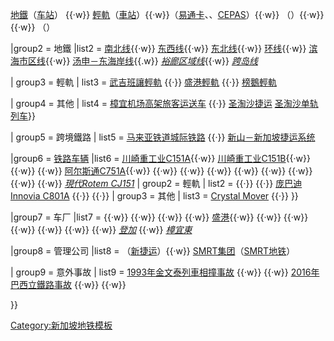 {{Navbox
|name       = 新加坡地铁
|title      = [[新加坡地铁]]
| image     = [[File:Singapore Public Transport logo.jpg|200px]]
| listclass = hlist
| above = ''斜體''表示有關項目仍在規劃或施工階段

|group1 = 概述
|list1  = {{nowrap begin}} [[新加坡地铁历史|历史]]（[[新加坡地铁环线#尼诰大道塌陷事件|尼诰大道塌陷事件]]）{{·w}} [[新加坡地鐵|地鐵]]（[[新加坡地铁车站列表|车站]]） {{·w}} [[新加坡轻轨|輕軌]]（[[新加坡輕軌車站列表|車站]]）{{·w}}{{link-en|新加坡地铁票价及票务|Fares and ticketing on the Mass Rapid Transit (Singapore)|票价及票务}}（[[易通卡]]、{{link-en|星网电子付款私人有限公司|Network for Electronic Transfers|NETS}}、[[非接觸式電子錢包應用標準|CEPAS]]）{{·w}} {{link-en|新加坡地铁设施|Facilities on the Mass Rapid Transit (Singapore)|设施}}（{{link-en|新加坡地铁自动路线图信息系统|SMRT Active Route Map Information System|STARiS}}）{{·w}} {{link-en|新加坡地铁安全|Safety on the Mass Rapid Transit (Singapore)|安全}}{{·w}} {{link-en|新加坡地铁保安|Security on the Mass Rapid Transit (Singapore)|保安}}（{{link-en|公共交通保安指揮處|Public Transport Security Command}}）{{nowrap end}}

|group2 = 地鐵
|list2  = {{nowrap begin}} {{background color|#{{SMRT color|NS}}|{{color|white|'''&nbsp;NSL&nbsp;'''}}}} [[新加坡地铁南北线|南北线]]{{·w}} {{background color|#{{SMRT color|EW}}|{{color|white|'''&nbsp;EWL&nbsp;'''}}}} [[新加坡地铁东西线|东西线]]{{·w}} {{background color|#{{SMRT color|NE}}|{{color|white|'''&nbsp;NEL&nbsp;'''}}}} [[新加坡地铁东北线|东北线]]{{·w}} {{background color|#{{SMRT color|CC}}|{{color|white|'''&nbsp;CCL&nbsp;'''}}}} [[新加坡地铁环线|环线]]{{·w}} {{background color|#{{SMRT color|DT}}|{{color|white|'''&nbsp;DTL&nbsp;'''}}}} [[新加坡地铁滨海市区线|滨海市区线]]{{·w}} {{background color|#{{SMRT color|TE}}|{{color|white|'''&nbsp;TEL&nbsp;'''}}}} [[新加坡地铁汤申－东海岸线|汤申－东海岸线]]{{.w}} {{background color|#{{SMRT color|JR}}|{{color|white|'''&nbsp;JRL&nbsp;'''}}}} ''[[新加坡地铁裕廊区域线|裕廊区域线]]''{{·w}} {{background color|#{{SMRT color|CR}}|{{color|white|'''&nbsp;CRL&nbsp;'''}}}} ''[[新加坡地铁跨岛线|跨岛线]]''{{nowrap end}} {{navbox subgroup
| group1 = 已停止運營
| list1 = [[新加坡地铁支线|支线]] }}

| group3 = 輕軌
| list3 = {{background color|#{{SMRT color|BP}}|{{color|white|'''&nbsp;BPLRT&nbsp;'''}}}} [[武吉班讓輕軌]] {{·}} {{background color|#{{SMRT color|Sengkang}}|{{color|white|'''&nbsp;SKLRT&nbsp;'''}}}} [[盛港輕軌]] {{·}} {{background color|#{{SMRT color|Punggol}}|{{color|white|'''&nbsp;PGLRT&nbsp;'''}}}} [[榜鵝輕軌]]

| group4 = 其他
| list4 = [[樟宜机场高架旅客运送车]] {{·}} [[圣淘沙捷运]] {{navbox subgroup|
| group1 = 已停止運營
| list1 = [[裕廊飞禽公园游览单轨车]] {{·}} [[圣淘沙单轨列车]]}}

| group5 = 跨境鐵路
| list5 = [[马来亚铁道城际铁路]] {{·}} {{background color|#{{SMRT color|RTS}}|'''&nbsp;RTS&nbsp;'''}} [[新山－新加坡捷运系统]] {{navbox subgroup|
| group1 = 已取消
| list1 = {{background color|#dc241f|{{color|white|'''&nbsp;HSR&nbsp;'''}}}} [[吉隆坡－新加坡高速铁路]] }}

|group6 = [[新加坡鐵路車輛列表|铁路车辆]]
|list6  = {{navbox subgroup|
| group1 = 地鐵
| list1 = [[川崎重工業C151電力動車組|川崎重工业C151]]{{·w}} [[川崎重工-南车四方C151A型电动车组|川崎重工业C151A]]{{·w}} [[川崎重工-南車四方C151B電力動車組|川崎重工业C151B]]{{·w}} {{link-en|川崎重工业-青岛四方C151C电力动车组|Kawasaki Heavy Industries & CRRC Sifang C151C|川崎重工业C151C}}{{·w}} {{link-en|西门子C651电力动车组|Siemens C651|西门子C651}}{{·w}} [[阿尔斯通C751A电力动车组|阿尔斯通C751A]]{{·w}} {{link-en|川崎重工业C751B电力动车组|Kawasaki Heavy Industries & Nippon Sharyo C751B|川崎重工业C751B}}{{·w}} {{link-en|阿尔斯通C751C电力动车组|Alstom Metropolis C751C|阿尔斯通C751C}}{{·w}} {{link-en|阿尔斯通C830电力动车组|Alstom Metropolis C830|阿尔斯通C830}}{{·w}} {{link-en|阿尔斯通C830C电力动车组|Alstom Metropolis C830C|阿尔斯通C830C}}{{·w}} {{link-en|庞巴迪MOVIA C951/C951A电力动车组|Bombardier Movia C951/C951A|庞巴迪MOVIA C951/C951A}} {{·w}} {{link-en|川崎重工业-青岛四方CT251电力动车组|Kawasaki Heavy Industries & CRRC Qingdao Sifang CT251|川崎重工业CT251}} {{·w}} ''{{link-en|阿爾斯通C851E電力動車組|Alstom Metropolis C851E|阿爾斯通C851E}}'' {{·w}} ''{{link-en|庞巴迪MOVIA CR151电力动车组|Bombardier Movia CR151|庞巴迪MOVIA CR151}}'' {{·w}} ''[[現代Rotem CJ151電力動車組|現代Rotem CJ151]]''
| group2 = 輕軌
| list2 = {{link-en|庞巴迪Innovia APM 100 C801|Bombardier Innovia APM 100 C801|庞巴迪Innovia C801}} {{·}} {{Link-en|三菱重工業Crystal Mover C810|Mitsubishi Heavy Industries Crystal Mover C810|三菱重工業C810}} {{·}} [[庞巴迪 Innovia APM 100 C801A|庞巴迪Innovia C801A]] {{·}} {{Link-en|三菱重工業Crystal Mover C810A|Mitsubishi Heavy Industries Crystal Mover C810A|三菱重工業C810A}} {{·}} ''{{link-en|庞巴迪Innovia APM 100 C801B|Bombardier Innovia APM 100 C801B|庞巴迪Innovia C801B}}''
| group3 = 其他
| list3 = [[Crystal Mover]] {{·}} {{link-en|日立小型單軌列車 (聖淘沙捷運)|Hitachi small-type monorail (Sentosa Express)|日立單軌列車}}
}}

|group7 = 车厂
|list7  = {{nowrap begin}} {{link-en|碧山车厂|Bishan Depot|碧山}}{{·w}} {{link-en|乌鲁班丹车厂|Ulu Pandan Depot|乌鲁班丹}} {{·w}} {{link-en|樟宜车厂|Changi Depot|樟宜}}{{·w}} {{link-en|十里广场车厂|Ten Miles Junction Depot|十里广场}}{{·w}} [[盛港车厂|盛港]]{{·w}} {{link-en|金泉车厂|Kim Chuan Depot|金泉}}{{·w}} {{link-en|卡利巴株地铁车厂|Gali Batu Depot|卡利巴株}} {{·w}} {{link-en|大士车厂|Tuas Depot|大士}} {{·w}} {{link-en|大成設施大樓|Tai Seng Facility Building}} {{·w}} {{link-en|万礼车厂|Mandai Depot|万礼}} {{·w}} ''{{link-en|东海岸车厂|East Coast Integrated Depot|东海岸}}'' {{·w}} ''[[登加車廠|登加]]'' {{·w}} ''[[樟宜東車廠|樟宜東]]'' {{nowrap end}} {{navbox subgroup
| group1 = 其他
| list1 = ''[[綜合列車測試中心]]'' }}

|group8 = 管理公司
|list8  = {{nowrap begin}} {{link-en|康福德高|ComfortDelGro}}（[[新捷运]]）{{·w}} [[SMRT集团]]（[[SMRT地铁]]）{{nowrap end}}

| group9 = 意外事故
| list9 = [[1993年金文泰列車相撞事故]] {{·w}} {{link-en|2004年尼誥大道倒塌事故|Nicoll Highway collapse}} {{·w}} [[2016年巴西立鐵路事故]] {{·w}} {{link-en|2017年碧山隧道水浸事件|Bishan tunnel flooding}} {{·w}} {{link-en|2017年裕群列車相撞事故|Joo Koon rail accident}}

}}<noinclude>
[[Category:新加坡地铁模板‎]]
</noinclude>